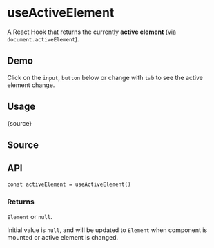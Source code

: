 # useActiveElement


<HooksType category="Element" lowLevel />

A React Hook that returns the currently **active element** (via `document.activeElement`).

## Demo

Click on the `input`, `button` below or change with `tab` to see the active element change.


<App />

## Usage


<RawCode>{source}</RawCode>

## Source


<Source />

## API

```tsx
const activeElement = useActiveElement()
```

### Returns

`Element` or `null`.

Initial value is `null`, and will be updated to `Element` when component is mounted or active element is changed.
